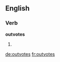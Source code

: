==English==

===Verb===
'''outvotes'''

# {{third-person singular of|outvote}}

[[de:outvotes]]
[[fr:outvotes]]